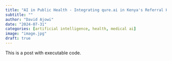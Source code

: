 ```yaml
---
title: "AI in Public Health - Integrating qure.ai in Kenya's Referral Hospitals"
subtitle: ""
author: "David Ajowi"
date: "2024-07-31"
categories: [artificial intelligence, health, medical ai]
image: "image.jpg"
draft: true
---
```


This is a post with executable code.
